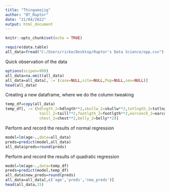 ---
title: "Thingamajig"
author: "BT_Raptor"
date: "21/04/2022"
output: html_document
---

```{r setup, include=FALSE}
knitr::opts_chunk$set(echo = TRUE)
```

```{r}
require(data.table)
all_data=fread("C:/Users/ricke/Desktop/Raptor's Data Science/opp.csv")
```

Quick observation of the data
```{r}
options(scipen=999)
all_data=na.omit(all_data)
all_data=all_data[,`:=`(case=NULL,site=NULL,Pop=NULL,sex=NULL)]
head(all_data)
```

Creating a new dataframe, where we do the column tweaking
```{r}
temp_df=copy(all_data)
temp_df[,`:=`(hdlngth_2=hdlngth**2,skullw_2=skullw**2,totlngth_2=totlngth**2,
               taill_2=taill**2,footlgth_2=footlgth**2,earconch_2=earconch**2,eye_2=eye**2,
               chest_2=chest**2,belly_2=belly**2)]
```

Perform and record the results of normal regression
```{r}
model=lm(age~.,data=all_data)
preds=predict(model,all_data)
all_data$preds=round(preds)
```

Perform and record the results of quadratic regression
```{r}
model=lm(age~.,data=temp_df)
preds=predict(model,temp_df)
all_data$new_preds=round(preds)
all_data=all_data[,c('age','preds','new_preds')]
head(all_data,15)
```